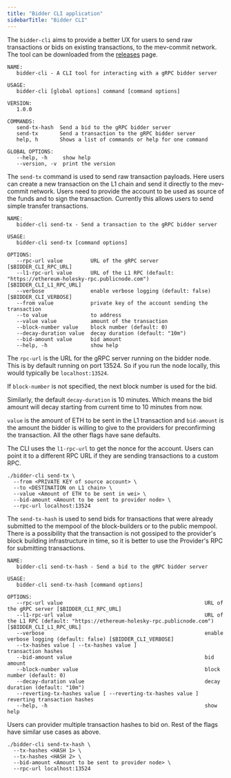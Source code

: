 ```yaml
---
title: "Bidder CLI application"
sidebarTitle: "Bidder CLI"
---
```


The `bidder-cli` aims to provide a better UX for users to send raw transactions or bids on existing transactions, to the mev-commit network. The tool can be downloaded from the [releases](https://github.com/primev/mev-commit/releases/latest) page.

```
NAME:
   bidder-cli - A CLI tool for interacting with a gRPC bidder server

USAGE:
   bidder-cli [global options] command [command options]

VERSION:
   1.0.0

COMMANDS:
   send-tx-hash  Send a bid to the gRPC bidder server
   send-tx       Send a transaction to the gRPC bidder server
   help, h       Shows a list of commands or help for one command

GLOBAL OPTIONS:
   --help, -h     show help
   --version, -v  print the version
```

The `send-tx` command is used to send raw transaction payloads. Here users can create a new transaction on the L1 chain and send it directly to the mev-commit network. Users need to provide the account to be used as source of the funds and to sign the transaction. Currently this allows users to send simple transfer transactions.

```
NAME:
   bidder-cli send-tx - Send a transaction to the gRPC bidder server

USAGE:
   bidder-cli send-tx [command options]

OPTIONS:
   --rpc-url value         URL of the gRPC server [$BIDDER_CLI_RPC_URL]
   --l1-rpc-url value      URL of the L1 RPC (default: "https://ethereum-holesky-rpc.publicnode.com") [$BIDDER_CLI_L1_RPC_URL]
   --verbose               enable verbose logging (default: false) [$BIDDER_CLI_VERBOSE]
   --from value            private key of the account sending the transaction
   --to value              to address
   --value value           amount of the transaction
   --block-number value    block number (default: 0)
   --decay-duration value  decay duration (default: "10m")
   --bid-amount value      bid amount
   --help, -h              show help
```

The `rpc-url` is the URL for the gRPC server running on the bidder node. This is by default running on port 13524. So if you run the node locally, this would typically be `localhost:13524`.

If `block-number` is not specified, the next block number is used for the bid.

Similarly, the default `decay-duration` is 10 minutes. Which means the bid amount will decay starting from current time to 10 minutes from now.

`value` is the amount of ETH to be sent in the L1 transaction and `bid-amount` is the amount the bidder is willing to give to the providers for preconfirming the transaction. All the other flags have sane defaults.

<Note> The CLI uses the `l1-rpc-url` to get the nonce for the account. Users can point it to a different RPC URL if they are sending transactions to a custom RPC.</Note>

```shell ❯_ example
./bidder-cli send-tx \
  --from <PRIVATE KEY of source account> \
  --to <DESTINATION on L1 chain> \
  --value <Amount of ETH to be sent in wei> \
  --bid-amount <Amount to be sent to provider node> \
  --rpc-url localhost:13524
```

The `send-tx-hash` is used to send bids for transactions that were already submitted to the mempool of the block-builders or to the public mempool. There is a possibility that the transaction is not gossiped to the provider's block building infrastructure in time, so it is better to use the Provider's RPC for submitting transactions.

```
NAME:
   bidder-cli send-tx-hash - Send a bid to the gRPC bidder server

USAGE:
   bidder-cli send-tx-hash [command options]

OPTIONS:
   --rpc-url value                                              URL of the gRPC server [$BIDDER_CLI_RPC_URL]
   --l1-rpc-url value                                           URL of the L1 RPC (default: "https://ethereum-holesky-rpc.publicnode.com") [$BIDDER_CLI_L1_RPC_URL]
   --verbose                                                    enable verbose logging (default: false) [$BIDDER_CLI_VERBOSE]
   --tx-hashes value [ --tx-hashes value ]                      transaction hashes
   --bid-amount value                                           bid amount
   --block-number value                                         block number (default: 0)
   --decay-duration value                                       decay duration (default: "10m")
   --reverting-tx-hashes value [ --reverting-tx-hashes value ]  reverting transaction hashes
   --help, -h                                                   show help
```

Users can provider multiple transaction hashes to bid on. Rest of the flags have similar use cases as above.

```shell ❯_ example
./bidder-cli send-tx-hash \
  --tx-hashes <HASH 1> \
  --tx-hashes <HASH 2> \
  --bid-amount <Amount to be sent to provider node> \
  --rpc-url localhost:13524
```
